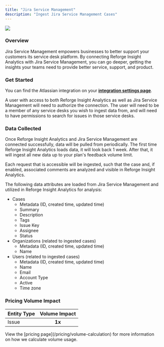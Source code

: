 ```yaml
---
title: "Jira Service Management"
description: "Ingest Jira Service Management Cases"
---
```


<Frame>
  <img
    src="/jira.png"
    style={{ width:"100%" }}
    />
</Frame>

### Overview

Jira Service Management empowers businesses to better support your customers its service desk platform. By connecting Reforge Insight Analytics with Jira Service Management, you can go deeper, getting the insights your teams need to provide better service, support, and product.

### Get Started

You can find the Atlassian integration on your [**integration settings page**](https://insights.reforge.com/w/default/settings/integrations/atlassian).

A user with access to both Reforge Insight Analytics as well as Jira Service Management will need to authorize the connection. The user will need to be a member of any service desks you wish to ingest data from, and will need to have permissions to search for issues in those service desks.

<Steps>
  <Steps>
    
  </Steps>
  <Steps>
    
  </Steps>
  <Steps>
    
  </Steps>
  <Steps>
    
  </Steps>
  <Steps>
    
  </Steps>
  <Steps>
    
  </Steps>
  <Steps>
    
  </Steps>
  <Steps>
    
  </Steps>
</Steps>

### Data Collected

Once Reforge Insight Analytics and Jira Service Management are connected successfully, data will be pulled from periodically. The first time Reforge Insight Analytics loads data, it will look back 1 week. After that, it will ingest all new data up to your plan's feedback volume limit.

Each request that is accessible will be ingested, such that the case and, if enabled, associated comments are analyzed and visible in Reforge Insight Analytics.

The following data attributes are loaded from Jira Service Management and utilized in Reforge Insight Analytics for analysis:

- Cases
  - Metadata (ID, created time, updated time)
  - Summary
  - Description
  - Tags
  - Issue Key
  - Assignee
  - Status
- Organizations (related to ingested cases)
  - Metadata (ID, created time, updated time)
  - Name
- Users (related to ingested cases)
  - Metadata (ID, created time, updated time)
  - Name
  - Email
  - Account Type
  - Active
  - Time zone

### Pricing Volume Impact

| Entity Type | Volume Impact |
| :---------- | :-----------: |
| Issue       | **1x**        |

<Info>
  View the [pricing page](/pricing/volume-calculation) for more information on
  how we calculate volume usage.
</Info>